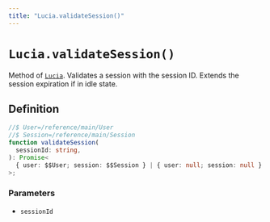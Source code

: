 ```yaml
---
title: "Lucia.validateSession()"
---
```


# `Lucia.validateSession()`

Method of [`Lucia`](/reference/main/Lucia). Validates a session with the session ID. Extends the session expiration if in idle state.

## Definition

```ts
//$ User=/reference/main/User
//$ Session=/reference/main/Session
function validateSession(
  sessionId: string,
): Promise<
  { user: $$User; session: $$Session } | { user: null; session: null }
>;
```

### Parameters

- `sessionId`
